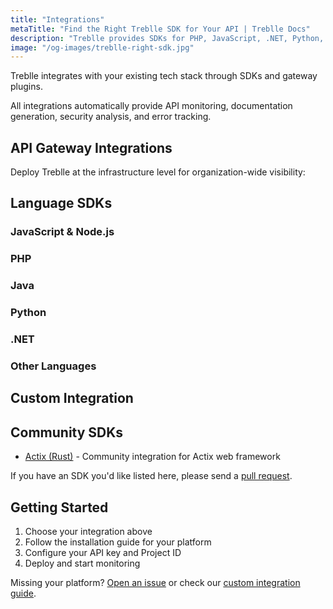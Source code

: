 ```yaml
---
title: "Integrations"
metaTitle: "Find the Right Treblle SDK for Your API | Treblle Docs"
description: "Treblle provides SDKs for PHP, JavaScript, .NET, Python, Ruby, and more. Integrate with your API, send data to your Treblle dashboard, and manage security effortlessly."
image: "/og-images/treblle-right-sdk.jpg"
---
```



Treblle integrates with your existing tech stack through SDKs and gateway plugins. 

All integrations automatically provide API monitoring, documentation generation, security analysis, and error tracking.

## API Gateway Integrations

Deploy Treblle at the infrastructure level for organization-wide visibility:

<CardGrid>
  <LinkCard
    title="AWS API Gateway"
    href="/integrations/gateways/aws/"
    description="Serverless Lambda function for automatic API discovery across multiple AWS regions."
  />
  <LinkCard
    title="Azure API Gateway"
    href="/integrations/gateways/azure/"
    description="Event Hub and Azure Functions integration for enterprise Azure API Management environments."
  />
  <LinkCard
    title="Kong"
    href="/integrations/gateways/kong/"
    description="Plugin for Kong Gateway with request filtering and custom field masking."
  />
  <LinkCard
    title="MuleSoft"
    href="/integrations/gateways/mulesoft/"
    description="Policy and auto-discovery app for enterprise MuleSoft environments."
  />
  <LinkCard
    title="Traefik"
    href="/integrations/gateways/traefik/"
    description="Middleware plugin for Traefik proxy with route filtering capabilities."
  />
  <LinkCard
    title="WSO2"
    href="/integrations/gateways/wso2/"
    description="Global Synapse Handler integration for WSO2 API Manager."
  />
</CardGrid>

## Language SDKs

### JavaScript & Node.js
<CardGrid>
  <LinkCard title="Node.js" href="/integrations/javascript/node/" description="Core Node.js middleware for any framework" />
  <LinkCard title="Express" href="/integrations/javascript/express/" description="Express.js middleware with request filtering" />
  <LinkCard title="Fastify" href="/integrations/javascript/fastify/" description="Fastify plugin with async processing" />
  <LinkCard title="NestJS" href="/integrations/javascript/nest/" description="NestJS interceptor with decorator support" />
  <LinkCard title="Koa" href="/integrations/javascript/koa/" description="Koa middleware for async request handling" />
  <LinkCard title="AdonisJS" href="/integrations/javascript/adonis/" description="AdonisJS middleware with configuration support" />
  <LinkCard title="SailsJS" href="/integrations/javascript/sails/" description="Sails.js hook with route monitoring" />
  <LinkCard title="Strapi" href="/integrations/javascript/strapi/" description="Strapi v4 plugin for content API monitoring" />
  <LinkCard title="Directus" href="/integrations/javascript/directus/" description="Directus extension hook for API monitoring" />
</CardGrid>

### PHP
<CardGrid>
  <LinkCard title="Laravel" href="/integrations/php/laravel/" description="Laravel middleware with Vapor and Octane support" />
  <LinkCard title="Symfony" href="/integrations/php/symfony/" description="Symfony bundle with service container integration" />
  <LinkCard title="Lumen" href="/integrations/php/lumen/" description="Lumen middleware for microservices" />
  <LinkCard title="Pure PHP" href="/integrations/php/no-framework/" description="Framework-agnostic PHP integration" />
</CardGrid>

### Java
<CardGrid>
  <LinkCard title="Spring Boot" href="/integrations/java/spring/" description="Spring Boot starter with annotation support" />
  <LinkCard title="AWS Lambda" href="/integrations/java/aws-lambda/" description="Lambda handler wrapper for serverless functions" />
  <LinkCard title="JavaX" href="/integrations/java/javax/" description="Servlet filter for JavaX applications" />
</CardGrid>

### Python
<CardGrid>
  <LinkCard title="Django" href="/integrations/python/django/" description="Django middleware with settings configuration" />
  <LinkCard title="Flask" href="/integrations/python/flask/" description="Flask decorator for route monitoring" />
</CardGrid>

### .NET
<CardGrid>
  <LinkCard title=".NET Core" href="/integrations/net/net-core/" description="ASP.NET Core middleware with attribute support" />
  <LinkCard title=".NET Framework" href="/integrations/net/net/" description="Traditional .NET filter attribute" />
</CardGrid>

### Other Languages
<CardGrid>
  <LinkCard title="Go" href="/integrations/go/core/" description="HTTP middleware built on net/http standard library" />
  <LinkCard title="Ruby on Rails" href="/integrations/ruby/rails/" description="Rails middleware with environment configuration" />
</CardGrid>

## Custom Integration

<LinkCard
  title="Build Your Own SDK"
  href="/integrations/custom/"
  description="SDK development guide with JSON schema and masking implementation details."
/>

## Community SDKs

- [Actix (Rust)](https://github.com/barrage/actix-treblle) - Community integration for Actix web framework

If you have an SDK you'd like listed here, please send a [pull request](https://github.com/Treblle/docs.treblle.com/blob/main/src/content/docs/integrations/index.mdx).

## Getting Started

1. Choose your integration above
2. Follow the installation guide for your platform
3. Configure your API key and Project ID
4. Deploy and start monitoring

Missing your platform? [Open an issue](https://github.com/Treblle/docs.treblle.com/issues) or check our [custom integration guide](/integrations/custom/).